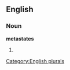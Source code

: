 
==English==

===Noun===
'''metastates'''

# {{plural of|[[metastate]]}}

[[Category:English plurals]]